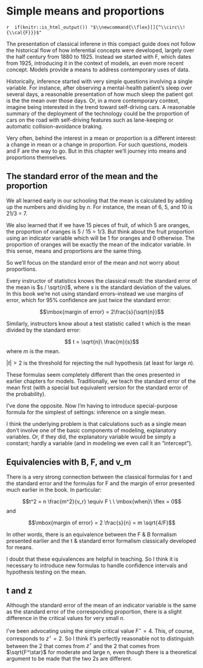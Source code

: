 # Simple means and proportions


`r  if(knitr::is_html_output()) "$\\newcommand{\\flex}[]{^\\circ\\!{\\cal{F}}}$"`

The presentation  of classical inferene in this compact guide does not  follow the historical flow of how inferential concepts were developed, largely over  the half century from 1880 to 1925. Instead we started  with F, which dates from 1925, introducing it in the context of models, an even more recent concept. Models provide a means to address contemporary uses of data.

Historically, inference started with very simple questions involving a single variable. For instance, after observing a mental-health patient's sleep over several days, a reasonable presentation of how much sleep the patient got is the the mean over those days. Or, in a more contemporary context, imagine being interested in the trend toward self-driving cars. A reasonable summary of the deployment of the technology could be the  proportion  of cars on  the road with self-driving features such as lane-keeping or automatic collision-avoidance braking.

Very often, behind the interest in a mean or proportion is a different interest: a change in mean or a change in proportion. For such questions, models and F are the way to go. But in this chapter we'll journey into means and proportions themselves.

## The standard error of the mean and the proportion

We all learned early in our schooling that the mean is calculated by adding up the numbers and dividing by $n$. For instance, the mean of 6, 5, and 10 is 21/3 = 7.

We also learned that if we have 15 pieces of fruit, of which 5 are oranges, the proportion of oranges is 5 / 15 = 1/3. But think about the fruit proportion using an indicator variable which will be 1 for oranges and 0 otherwise. The proportion of oranges will be exactly the mean of the indicator variable. In this sense, means and proportions are the same thing.

So we'll focus on the standard error of the mean and not worry about proportions.

Every instructor of statistics knows the classical result: the standard error of the mean is $s / \sqrt{n}$, where $s$ is the standard deviation of the values. In this book we're not using  standard errors--instead we use margins of error, which for 95% confidence are just twice the standard error:

$$\mbox{margin of error} = 2\frac{s}{\sqrt{n}}$$

Similarly, instructors know about a test statistic called t which is the mean divided by the standard error:

$$ t = \sqrt{n}\ \frac{m}{s}$$ 
where $m$ is the mean.

$|t| > 2$ is the threshold for rejecting the null hypothesis (at least for large $n$).

These formulas seem completely different than the ones presented in earlier chapters for models. Traditionally, we teach the standard error of the mean first (with a special but equivalent version for the standard error of the probability).

I've done the opposite. Now I'm having to introduce special-purpose formula for the simplest of settings: inference on a single mean.

I think the underlying problem is that calculations such as a single mean don't involve one of the basic components of modeling, explanatory variables. Or, if they did, the explanatory variable would be simply a constant; hardly a variable (and in modeling we even call it an "intercept").

## Equivalencies with B, F, and v_m

There is a very strong connection between the classical formulas for t and the standard error and the formulas for F and the margin of error presented much earlier in the book. In particular:

$$t^2 = n \frac{m^2}{v_r} \equiv F \ \ \mbox{when}\ \flex = 0$$
and 

$$\mbox{margin of error} = 2 \frac{s}{n} = m \sqrt{4/F}$$

In other words, there is an equivalence between the F & B formalism presented earlier and the t & standard error formalism classically developed for means.

I doubt that these equivalences are helpful in teaching. So I think it is necessary to introduce new formulas to handle confidence intervals and hypothesis testing on the mean.

## t and z

Although the standard error of the mean of an indicator variable is the same  as the standard error of the corresponding  proportion, there is a slight difference in the critical values for very small $n$. 

I've been advocating using the simple critical value $F^\star =  4$. This, of course, corresponds to  $z^\star =  2$. So I think it's perfectly reasonable not  to  distinguish between  the  2  that comes from  $z^\star$ and the 2 that comes from $\sqrt{F^\star}$ for moderate and large n, even though there is a theoretical argument  to be made that the two 2s are different.
